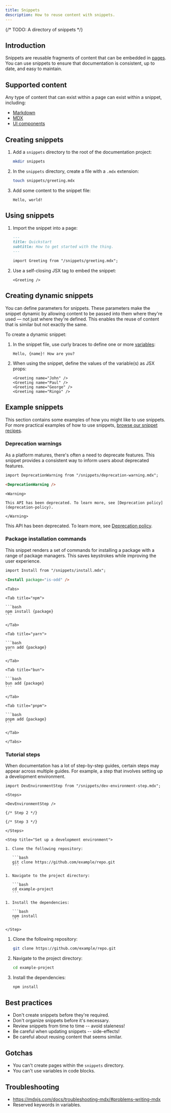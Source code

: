 ```yaml
---
title: Snippets
description: How to reuse content with snippets.
---
```



{/* TODO: A directory of snippets */}

## Introduction

Snippets are reusable fragments of content that can be embedded in [pages](#). You can use snippets to ensure that documentation is consistent, up to date, and easy to maintain.

## Supported content

Any type of content that can exist within a page can exist within a snippet, including:

- [Markdown](#)
- [MDX](#)
- [UI components](#)

## Creating snippets

1. Add a `snippets` directory to the root of the documentation project:

   ```bash
   mkdir snippets
   ```

2. In the `snippets` directory, create a file with a `.mdx` extension:

   ```bash
   touch snippets/greeting.mdx
   ```

3. Add some content to the snippet file:

   ```mdx snippets/greeting.mdx
   Hello, world!
   ```

## Using snippets

1. Import the snippet into a page:

   ```md
   ---
   title: Quickstart
   subtitle: How to get started with the thing.
   ---

   import Greeting from "/snippets/greeting.mdx";
   ```

2. Use a self-closing JSX tag to embed the snippet:

   ```mdx
   <Greeting />
   ```

## Creating dynamic snippets

You can define parameters for snippets. These parameters make the snippet dynamic by allowing content to be passed into them where they're used — not just where they're defined. This enables the reuse of content that is similar but not exactly the same.

To create a dynamic snippet:

1. In the snippet file, use curly braces to define one or more [variables](#):

   ```mdx
   Hello, {name}! How are you?
   ```

2. When using the snippet, define the values of the variable(s) as JSX props:

   ```mdx
   <Greeting name="John" />
   <Greeting name="Paul" />
   <Greeting name="George" />
   <Greeting name="Ringo" />
   ```

## Example snippets

This section contains some examples of how you might like to use snippets. For more practical examples of how to use snippets, [browse our snippet recipes](#).

### Deprecation warnings

As a platform matures, there's often a need to deprecate features. This snippet provides a consistent way to inform users about deprecated features.

<Tabs>

<Tab title="Usage">

```md
import DeprecationWarning from "/snippets/deprecation-warning.mdx";

<DeprecationWarning />
```

</Tab>

<Tab title="Snippet">

```mdx snippets/deprecation-warning.mdx
<Warning>

This API has been deprecated. To learn more, see [Deprecation policy](deprecation-policy).

</Warning>
```

</Tab>

<Tab title="Preview">

<Warning>

This API has been deprecated. To learn more, see [Deprecation policy](deprecation-policy).

</Warning>

</Tab>

</Tabs>

### Package installation commands

This snippet renders a set of commands for installing a package with a range of package managers. This saves keystrokes while improving the user experience.

<Tabs>

<Tab title="Usage">

```md
import Install from "/snippets/install.mdx";

<Install package="is-odd" />
```

</Tab>

<Tab title="Snippet">

````mdx snippets/install.mdx
<Tabs>

<Tab title="npm">

```bash
npm install {package}
```

</Tab>

<Tab title="yarn">

```bash
yarn add {package}
```

</Tab>

<Tab title="bun">

```bash
bun add {package}
```

</Tab>

<Tab title="pnpm">

```bash
pnpm add {package}
```

</Tab>

</Tabs>
````

</Tab>

<Tab title="Preview">

<Install pkg="is-odd" />

</Tab>

</Tabs>

### Tutorial steps

When documentation has a lot of step-by-step guides, certain steps may appear across multiple guides. For example, a step that involves setting up a development environment.

<Tabs>

<Tab title="Usage">

```mdx hello-world.mdx
import DevEnvironmentStep from "/snippets/dev-environment-step.mdx";

<Steps>

<DevEnvironmentStep />

{/* Step 2 */}

{/* Step 3 */}

</Steps>
```

</Tab>

<Tab title="Snippet">

````mdx snippets/dev-environment-step.mdx
<Step title="Set up a development environment">

1. Clone the following repository:

   ```bash
   git clone https://github.com/example/repo.git
   ```

1. Navigate to the project directory:

   ```bash
   cd example-project
   ```

1. Install the dependencies:

   ```bash
   npm install
   ```

</Step>
````

</Tab>

<Tab title="Preview">

<Step title="Set up a development environment">

1. Clone the following repository:

   ```bash
   git clone https://github.com/example/repo.git
   ```

1. Navigate to the project directory:

   ```bash
   cd example-project
   ```

1. Install the dependencies:

   ```bash
   npm install
   ```

</Step>

</Tab>

</Tabs>

## Best practices

- Don't create snippets before they're required.
- Don't organize snippets before it's necessary.
- Review snippets from time to time -- avoid staleness!
- Be careful when updating snippets -- side-effects!
- Be careful about reusing content that seems similar.

## Gotchas

- You can't create pages within the `snippets` directory.
- You can't use variables in code blocks.

## Troubleshooting

- https://mdxjs.com/docs/troubleshooting-mdx/#problems-writing-mdx
- Reserved keywords in variables.
